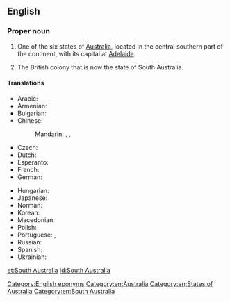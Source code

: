 ==English==
{{wikipedia}}

===Proper noun===
{{en-proper noun}}

# One of the six states of [[Australia]], located in the central southern part of the continent, with its capital at [[Adelaide]].
# {{label|en|historical|till 1901}} The British colony that is now the state of South Australia.

====Translations====
{{trans-top|state of Australia}}
* Arabic: {{t|ar|جُنُوب أُسْتْرَالِيَا|f}}
* Armenian: {{t|hy|Հարավային Ավստրալիա|sc=Armn}}
* Bulgarian: {{t|bg|Южна Австралия|f|tr=Júžna Avstrálija|sc=Cyrl}}
* Chinese:
*: Mandarin: {{t|cmn|南澳大利亞|sc=Hani}}, {{t|cmn|南澳大利亚|tr=Nán Àodàlìyà|sc=Hani}}, {{t|cmn|南澳洲|tr=Nán Àozhōu|sc=Hani}}
* Czech: {{t|cs|Jižní Austrálie|f}}
* Dutch: {{t+|nl|Zuid-Australië}}
* Esperanto: {{t|eo|Suda Aŭstralio}}
* French: {{t+|fr|Australie-Méridionale|f}}
* German: {{t|de|South Australia|n}}
{{trans-mid}}
* Hungarian: {{t|hu|Dél-Ausztrália}}
* Japanese: {{t|ja|南オーストラリア|tr=Minami Ōsutoraria|sc=Jpan}}
* Norman: {{t|nrf|Australie Méridionale|f}}
* Korean: {{t|ko|사우스 오스트 레일 리아|tr=Sauseu Oseuteureillia|sc=Kore}}
* Macedonian: {{t|mk|Јужна Австралија|f|tr=Júžna Avstrálija}}
* Polish: {{t|pl|Australia Południowa|f}}
* Portuguese: {{t|pt|Austrália do Sul|f}}, {{t|pt|Austrália Meridional|f}}
* Russian: {{t|ru|Ю́жная Австра́лия|f}}
* Spanish: {{t|es|Australia Meridional|f}}
* Ukrainian: {{t|uk|Південна Австралія|f|tr=Pivdénna Avstrálija|sc=Cyrl}}
{{trans-bottom}}

[[Category:English eponyms]]
[[Category:en:Australia]]
[[Category:en:States of Australia]]
[[Category:en:South Australia]]

[[et:South Australia]]
[[id:South Australia]]